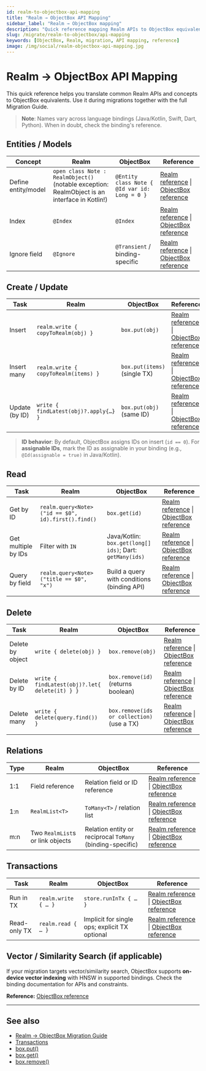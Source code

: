 ```yaml
---
id: realm-to-objectbox-api-mapping
title: "Realm → ObjectBox API Mapping"
sidebar_label: "Realm → ObjectBox mapping"
description: "Quick reference mapping Realm APIs to ObjectBox equivalents across languages."
slug: /migrate/realm-to-objectbox/api-mapping
keywords: [ObjectBox, Realm, migration, API mapping, reference]
image: /img/social/realm-objectbox-api-mapping.jpg
---
```



# Realm → ObjectBox API Mapping

This quick reference helps you translate common Realm APIs and concepts to ObjectBox equivalents. Use it during migrations together with the full Migration Guide.

> **Note**: Names vary across language bindings (Java/Kotlin, Swift, Dart, Python). When in doubt, check the binding's reference.

## Entities / Models

| Concept | Realm | ObjectBox | Reference |
|---|---|---|---|
| Define entity/model | `open class Note : RealmObject()` (notable exception: RealmObject is an interface in Kotlin!) | `@Entity class Note { @Id var id: Long = 0 }` | [Realm reference](https://www.mongodb.com/docs/realm-sdks/kotlin/latest/library-base/io.realm.kotlin.types/-realm-object/index.html ) \| [ObjectBox reference](https://docs.objectbox.io/entity-annotations ) || Primary key / ID | `@PrimaryKey var id: Long = 0` | `@Id var id: Long = 0` (auto-assigned on insert unless assignable) | [Realm reference](https://www.mongodb.com/docs/realm-sdks/kotlin/latest/library-base/io.realm.kotlin.types.annotations/-primary-key/index.html) \| [ObjectBox reference](https://docs.objectbox.io/advanced/object-ids) |
| Index | `@Index` | `@Index` | [Realm reference](https://www.mongodb.com/docs/realm-sdks/java/10.3.1/io/realm/RealmObjectSchema.html) \| [ObjectBox reference](https://docs.objectbox.io/entity-annotations) |
| Ignore field | `@Ignore` | `@Transient` / binding-specific | [Realm reference](https://www.mongodb.com/docs/realm-sdks/kotlin/latest/library-base/io.realm.kotlin.types.annotations/-ignore/index.html) \| [ObjectBox reference](https://docs.objectbox.io/entity-annotations) |

## Create / Update

| Task | Realm | ObjectBox | Reference |
|---|---|---|---|
| Insert | `realm.write { copyToRealm(obj) }` | `box.put(obj)` | [Realm reference](https://www.mongodb.com/docs/realm-sdks/kotlin/1.4.0/library-base/-realm%20-kotlin%20-s-d-k/io.realm.kotlin/-mutable-realm/copy-to-realm.html) \| [ObjectBox reference](https://docs.objectbox.io/getting-started) |
| Insert many | `realm.write { copyToRealm(items) }` | `box.put(items)` (single TX) | [Realm reference](https://www.mongodb.com/docs/realm-sdks/kotlin/1.4.0/library-base/-realm%20-kotlin%20-s-d-k/io.realm.kotlin/-mutable-realm/copy-to-realm.html) \| [ObjectBox reference](https://docs.objectbox.io/transactions) |
| Update (by ID) | `write { findLatest(obj)?.apply{…} }` | `box.put(obj)` (same ID) | [Realm reference](https://www.mongodb.com/docs/realm-sdks/kotlin/latest/library-base/io.realm.kotlin/-mutable-realm/find-latest.html) \| [ObjectBox reference](https://docs.objectbox.io/getting-started) |

> **ID behavior**: By default, ObjectBox assigns IDs on insert (`id == 0`). For **assignable IDs**, mark the ID as assignable in your binding (e.g., `@Id(assignable = true)` in Java/Kotlin).

## Read

| Task | Realm | ObjectBox | Reference |
|---|---|---|---|
| Get by ID | `realm.query<Note>("id == $0", id).first().find()` | `box.get(id)` | [Realm reference](https://www.mongodb.com/docs/realm-sdks/kotlin/latest/library-base/io.realm.kotlin.query/RealmQuery/index.html) \| [ObjectBox reference](https://objectbox.io/docfiles/java/current/io/objectbox/Box.html) |
| Get multiple by IDs | Filter with `IN` | Java/Kotlin: `box.get(long[] ids)`; Dart: `getMany(ids)` | [Realm reference](https://www.mongodb.com/docs/realm-sdks/js/latest/tutorial-query-language.html) \| [ObjectBox reference](https://javadoc.io/static/io.objectbox/objectbox-java/2.9.1/io/objectbox/Box.html) |
| Query by field | `realm.query<Note>("title == $0", "x")` | Build a query with conditions (binding API) | [Realm reference](https://www.mongodb.com/docs/realm-sdks/kotlin/latest/library-base/io.realm.kotlin.query/RealmQuery/index.html) \| [ObjectBox reference](https://docs.objectbox.io/queries) |

## Delete

| Task | Realm | ObjectBox | Reference |
|---|---|---|---|
| Delete by object | `write { delete(obj) }` | `box.remove(obj)` | [Realm reference](https://www.mongodb.com/docs/realm-sdks/kotlin/latest/library-base/io.realm.kotlin/-mutable-realm/delete.html) \| [ObjectBox reference](https://docs.objectbox.io/getting-started) |
| Delete by ID | `write { findLatest(obj)?.let{ delete(it) } }` | `box.remove(id)` (returns boolean) | [Realm reference](https://www.mongodb.com/docs/realm-sdks/kotlin/latest/library-base/io.realm.kotlin/-mutable-realm/delete.html) \| [ObjectBox reference](https://objectbox.io/docfiles/java/current/io/objectbox/Box.html) |
| Delete many | `write { delete(query.find()) }` | `box.remove(ids or collection)` (use a TX) | [Realm reference](https://www.mongodb.com/docs/realm-sdks/kotlin/latest/library-base/io.realm.kotlin/-mutable-realm/delete.html) \| [ObjectBox reference](https://objectbox.io/docfiles/java/current/io/objectbox/Box.html) |

## Relations

| Type | Realm | ObjectBox | Reference |
|---|---|---|---|
| 1:1 | Field reference | Relation field or ID reference | [Realm reference](https://www.mongodb.com/docs/realm-sdks/java/10.3.1/io/realm/RealmObjectSchema.html) \| [ObjectBox reference](https://docs.objectbox.io/relations) |
| 1:n | `RealmList<T>` | `ToMany<T>` / relation list | [Realm reference](https://www.mongodb.com/docs/realm-sdks/java/latest/io/realm/RealmList.html) \| [ObjectBox reference](https://docs.objectbox.io/relations) |
| m:n | Two `RealmList`s or link objects | Relation entity or reciprocal `ToMany` (binding-specific) | [Realm reference](https://www.mongodb.com/docs/realm-sdks/java/latest/io/realm/RealmList.html) \| [ObjectBox reference](https://docs.objectbox.io/relations) |

## Transactions

| Task | Realm | ObjectBox | Reference |
|---|---|---|---|
| Run in TX | `realm.write { … }` | `store.runInTx { … }` | [Realm reference](https://www.mongodb.com/docs/realm-sdks/kotlin/latest/library-base/io.realm.kotlin/-mutable-realm/write.html) \| [ObjectBox reference](https://docs.objectbox.io/transactions) |
| Read-only TX | `realm.read { … }` | Implicit for single ops; explicit TX optional | [Realm reference](https://www.mongodb.com/docs/realm-sdks/kotlin/latest/library-base/io.realm.kotlin/-realm/read.html) \| [ObjectBox reference](https://docs.objectbox.io/transactions) |

## Vector / Similarity Search (if applicable)

If your migration targets vector/similarity search, ObjectBox supports **on-device vector indexing** with HNSW in supported bindings. Check the binding documentation for APIs and constraints.

**Reference:** [ObjectBox reference](https://docs.objectbox.io/on-device-vector-search)

---

## See also
- [Realm → ObjectBox Migration Guide](./realm-to-objectbox-migration.mdx)
- [Transactions](./transactions.mdx)
- [box.put()](./box-put-method.mdx)
- [box.get()](./box-get-method.mdx)
- [box.remove()](./box-remove-method.mdx)

<Head>
  <meta property="og:title" content="Realm → ObjectBox API Mapping" />
  <meta property="og:description" content="Quick reference mapping Realm APIs to ObjectBox equivalents across languages." />
  <meta property="og:image" content="https://objectbox.io/dev-how-to/img/social/realm-objectbox-api-mapping.jpg" />
  <meta property="og:type" content="article" />
  <script type="application/ld+json">{JSON.stringify({"@context": "https://schema.org", "@type": "TechArticle", "mainEntityOfPage": {"@type": "WebPage", "@id": "https://dev.objectbox.io/migrate/realm-to-objectbox/api-mapping"}, "headline": "Realm → ObjectBox API Mapping", "description": "Quick reference mapping Realm APIs to ObjectBox equivalents across languages.", "keywords": "ObjectBox, Realm, migration, API mapping, reference", "datePublished": "2025-07-10T11:56:15+02:00", "dateModified": "2025-09-10T11:56:15+02:00", "author": {"@type": "Organization", "name": "ObjectBox", "url": "https://dev.objectbox.io/"}})}</script>
</Head>
